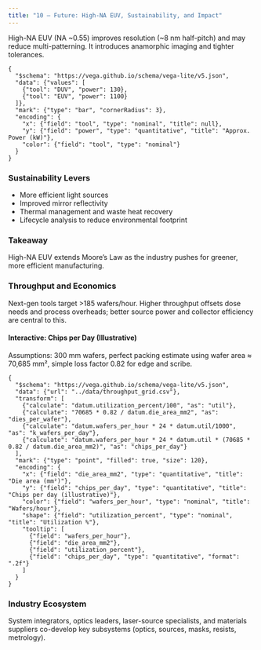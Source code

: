 ```yaml
---
title: "10 — Future: High-NA EUV, Sustainability, and Impact"
---
```


High-NA EUV (NA ~0.55) improves resolution (~8 nm half-pitch) and may reduce multi-patterning. It introduces anamorphic imaging and tighter tolerances.

```vega-lite
{
  "$schema": "https://vega.github.io/schema/vega-lite/v5.json",
  "data": {"values": [
    {"tool": "DUV", "power": 130},
    {"tool": "EUV", "power": 1100}
  ]},
  "mark": {"type": "bar", "cornerRadius": 3},
  "encoding": {
    "x": {"field": "tool", "type": "nominal", "title": null},
    "y": {"field": "power", "type": "quantitative", "title": "Approx. Power (kW)"},
    "color": {"field": "tool", "type": "nominal"}
  }
}
```

:::{.callout-note}
### Sustainability Levers
- More efficient light sources  
- Improved mirror reflectivity  
- Thermal management and waste heat recovery  
- Lifecycle analysis to reduce environmental footprint
:::

:::{.callout-tip}
### Takeaway
High-NA EUV extends Moore’s Law as the industry pushes for greener, more efficient manufacturing.
:::

### Throughput and Economics
Next-gen tools target >185 wafers/hour. Higher throughput offsets dose needs and process overheads; better source power and collector efficiency are central to this.

#### Interactive: Chips per Day (Illustrative)
Assumptions: 300 mm wafers, perfect packing estimate using wafer area ≈ 70,685 mm², simple loss factor 0.82 for edge and scribe.

```vega-lite
{
  "$schema": "https://vega.github.io/schema/vega-lite/v5.json",
  "data": {"url": "../data/throughput_grid.csv"},
  "transform": [
    {"calculate": "datum.utilization_percent/100", "as": "util"},
    {"calculate": "70685 * 0.82 / datum.die_area_mm2", "as": "dies_per_wafer"},
    {"calculate": "datum.wafers_per_hour * 24 * datum.util/1000", "as": "k_wafers_per_day"},
    {"calculate": "datum.wafers_per_hour * 24 * datum.util * (70685 * 0.82 / datum.die_area_mm2)", "as": "chips_per_day"}
  ],
  "mark": {"type": "point", "filled": true, "size": 120},
  "encoding": {
    "x": {"field": "die_area_mm2", "type": "quantitative", "title": "Die area (mm²)"},
    "y": {"field": "chips_per_day", "type": "quantitative", "title": "Chips per day (illustrative)"},
    "color": {"field": "wafers_per_hour", "type": "nominal", "title": "Wafers/hour"},
    "shape": {"field": "utilization_percent", "type": "nominal", "title": "Utilization %"},
    "tooltip": [
      {"field": "wafers_per_hour"},
      {"field": "die_area_mm2"},
      {"field": "utilization_percent"},
      {"field": "chips_per_day", "type": "quantitative", "format": ".2f"}
    ]
  }
}
```

### Industry Ecosystem
System integrators, optics leaders, laser-source specialists, and materials suppliers co-develop key subsystems (optics, sources, masks, resists, metrology).
